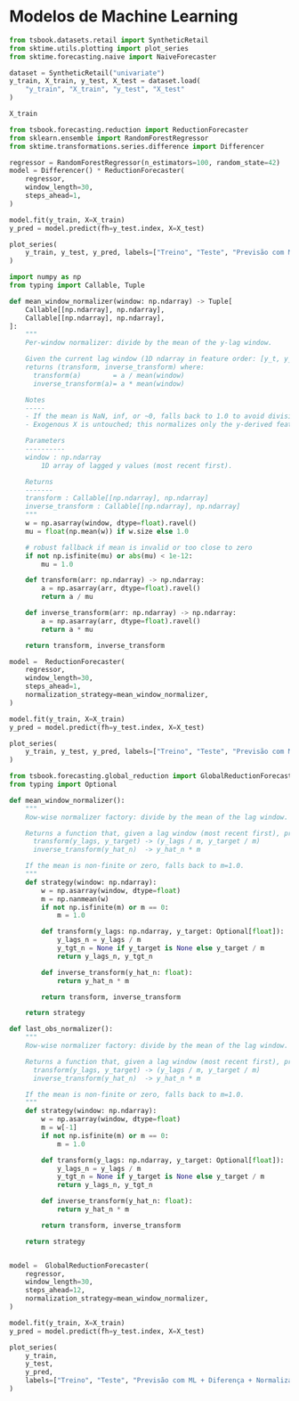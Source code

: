 # Modelos de Machine Learning

```python
from tsbook.datasets.retail import SyntheticRetail
from sktime.utils.plotting import plot_series
from sktime.forecasting.naive import NaiveForecaster

dataset = SyntheticRetail("univariate")
y_train, X_train, y_test, X_test = dataset.load(
    "y_train", "X_train", "y_test", "X_test"
)

X_train
```


```python
from tsbook.forecasting.reduction import ReductionForecaster
from sklearn.ensemble import RandomForestRegressor
from sktime.transformations.series.difference import Differencer

regressor = RandomForestRegressor(n_estimators=100, random_state=42)
model = Differencer() * ReductionForecaster(
    regressor,
    window_length=30,
    steps_ahead=1,
)

model.fit(y_train, X=X_train)
y_pred = model.predict(fh=y_test.index, X=X_test)
```

```python
plot_series(
    y_train, y_test, y_pred, labels=["Treino", "Teste", "Previsão com ML + Diferença"]
)
```


```python

import numpy as np
from typing import Callable, Tuple

def mean_window_normalizer(window: np.ndarray) -> Tuple[
    Callable[[np.ndarray], np.ndarray],
    Callable[[np.ndarray], np.ndarray],
]:
    """
    Per-window normalizer: divide by the mean of the y-lag window.

    Given the current lag window (1D ndarray in feature order: [y_t, y_{t-1}, ...]),
    returns (transform, inverse_transform) where:
      transform(a)        = a / mean(window)
      inverse_transform(a)= a * mean(window)

    Notes
    -----
    - If the mean is NaN, inf, or ~0, falls back to 1.0 to avoid division by zero.
    - Exogenous X is untouched; this normalizes only the y-derived features/target.

    Parameters
    ----------
    window : np.ndarray
        1D array of lagged y values (most recent first).

    Returns
    -------
    transform : Callable[[np.ndarray], np.ndarray]
    inverse_transform : Callable[[np.ndarray], np.ndarray]
    """
    w = np.asarray(window, dtype=float).ravel()
    mu = float(np.mean(w)) if w.size else 1.0

    # robust fallback if mean is invalid or too close to zero
    if not np.isfinite(mu) or abs(mu) < 1e-12:
        mu = 1.0

    def transform(arr: np.ndarray) -> np.ndarray:
        a = np.asarray(arr, dtype=float).ravel()
        return a / mu

    def inverse_transform(arr: np.ndarray) -> np.ndarray:
        a = np.asarray(arr, dtype=float).ravel()
        return a * mu

    return transform, inverse_transform

model =  ReductionForecaster(
    regressor,
    window_length=30,
    steps_ahead=1,
    normalization_strategy=mean_window_normalizer,
)

model.fit(y_train, X=X_train)
y_pred = model.predict(fh=y_test.index, X=X_test)

```

```python
plot_series(
    y_train, y_test, y_pred, labels=["Treino", "Teste", "Previsão com ML + Diferença + Normalização"]
)
```


```python
from tsbook.forecasting.global_reduction import GlobalReductionForecaster
from typing import Optional

def mean_window_normalizer():
    """
    Row-wise normalizer factory: divide by the mean of the lag window.

    Returns a function that, given a lag window (most recent first), produces:
      transform(y_lags, y_target) -> (y_lags / m, y_target / m)
      inverse_transform(y_hat_n)  -> y_hat_n * m

    If the mean is non-finite or zero, falls back to m=1.0.
    """
    def strategy(window: np.ndarray):
        w = np.asarray(window, dtype=float)
        m = np.nanmean(w)
        if not np.isfinite(m) or m == 0:
            m = 1.0

        def transform(y_lags: np.ndarray, y_target: Optional[float]):
            y_lags_n = y_lags / m
            y_tgt_n = None if y_target is None else y_target / m
            return y_lags_n, y_tgt_n

        def inverse_transform(y_hat_n: float):
            return y_hat_n * m

        return transform, inverse_transform

    return strategy

def last_obs_normalizer():
    """
    Row-wise normalizer factory: divide by the mean of the lag window.

    Returns a function that, given a lag window (most recent first), produces:
      transform(y_lags, y_target) -> (y_lags / m, y_target / m)
      inverse_transform(y_hat_n)  -> y_hat_n * m

    If the mean is non-finite or zero, falls back to m=1.0.
    """
    def strategy(window: np.ndarray):
        w = np.asarray(window, dtype=float)
        m = w[-1]
        if not np.isfinite(m) or m == 0:
            m = 1.0

        def transform(y_lags: np.ndarray, y_target: Optional[float]):
            y_lags_n = y_lags / m
            y_tgt_n = None if y_target is None else y_target / m
            return y_lags_n, y_tgt_n

        def inverse_transform(y_hat_n: float):
            return y_hat_n * m

        return transform, inverse_transform

    return strategy


model =  GlobalReductionForecaster(
    regressor,
    window_length=30,
    steps_ahead=12,
    normalization_strategy=mean_window_normalizer,
)

model.fit(y_train, X=X_train)
y_pred = model.predict(fh=y_test.index, X=X_test)

```

```python
plot_series(
    y_train,
    y_test,
    y_pred,
    labels=["Treino", "Teste", "Previsão com ML + Diferença + Normalização"],
)
```